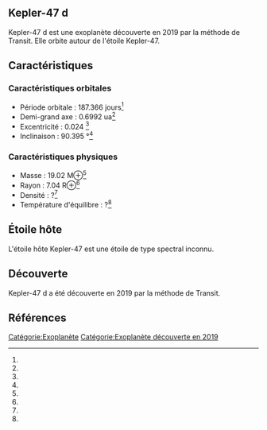 == Kepler-47 d ==

{{Infobox Exoplanète
| nom = Kepler-47 d
| image = 
| légende = 
| étoile = Kepler-47
| constellation = 
| ascension_droite = 
| déclinaison = 
| distance = ?
| type_spectral = ?
| masse = 19.02 M⊕<ref></ref>
| rayon = 7.04 R⊕<ref></ref>
| densité = ?<ref></ref>
| gravité = ?<ref></ref>
| température = ?<ref></ref>
| période = 187.366 j<ref></ref>
| demi_grand_axe = 0.6992 ua<ref></ref>
| excentricité = 0.024 <ref></ref>
| inclinaison = 90.395 °<ref></ref>
| méthode_découverte = Transit
| date_découverte = 2019
| statut = Confirmée
}}

Kepler-47 d est une exoplanète découverte en 2019 par la méthode de Transit. Elle orbite autour de l'étoile Kepler-47.

== Caractéristiques ==

=== Caractéristiques orbitales ===
* Période orbitale : 187.366 jours<ref></ref>
* Demi-grand axe : 0.6992 ua<ref></ref>
* Excentricité : 0.024 <ref></ref>
* Inclinaison : 90.395 °<ref></ref>

=== Caractéristiques physiques ===
* Masse : 19.02 M⊕<ref></ref>
* Rayon : 7.04 R⊕<ref></ref>
* Densité : ?<ref></ref>
* Température d'équilibre : ?<ref></ref>

== Étoile hôte ==

{{Infobox Étoile
| nom = Kepler-47
| image = 
| légende = 
| constellation = 
| ascension_droite = 
| déclinaison = 
| distance = ?
| type_spectral = ?
| magnitude_absolue = 
| magnitude_apparente = 
| masse = ?<ref></ref>
| rayon = ?<ref></ref>
| température = ?<ref></ref>
| métallicité = ?<ref></ref>
| âge = ?<ref></ref>
}}

L'étoile hôte Kepler-47 est une étoile de type spectral inconnu.

== Découverte ==

Kepler-47 d a été découverte en 2019 par la méthode de Transit.

== Références ==
<references />

[[Catégorie:Exoplanète]]
[[Catégorie:Exoplanète découverte en 2019]]
